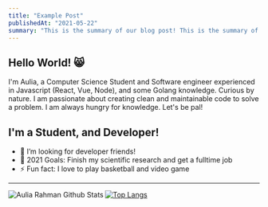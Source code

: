```yaml
---
title: "Example Post"
publishedAt: "2021-05-22"
summary: "This is the summary of our blog post! This is the summary of our blog post! This is the summary of our blog post!"
---
```


## Hello World! 😸

I'm Aulia, a Computer Science Student and Software engineer experienced in Javascript (React, Vue, Node), and some Golang knowledge. Curious by nature. I am passionate about creating clean and maintainable code to solve a problem. I am always hungry for knowledge. Let's be pal!

## I'm a Student, and Developer!

- 👋 I’m looking for developer friends!
- 🎯 2021 Goals: Finish my scientific research and get a fulltime job
- ⚡ Fun fact: I love to play basketball and video game

---

<img
  align='left'
  alt='Aulia Rahman Github Stats'
  src='https://github-readme-stats.vercel.app/api?username=rhmnaulia&hide=prs,issues&theme=radical&show_icons=true&hide_border=true'
/>

[![Top Langs](https://github-readme-stats.vercel.app/api/top-langs/?username=rhmnaulia&layout=compact)](https://github.com/rhmnaulia/github-readme-stats)

[twitter]: https://twitter.com/rhmnaul
[instagram]: https://instagram.com/rhmnaulia
[linkedin]: https://linkedin.com/in/rhmnaulia
